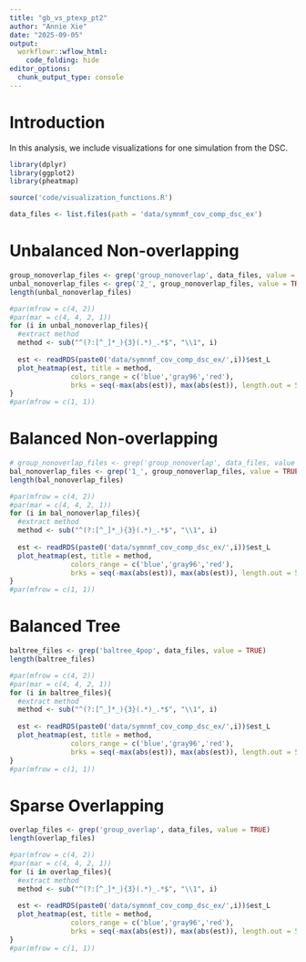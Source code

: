 ```yaml
---
title: "gb_vs_ptexp_pt2"
author: "Annie Xie"
date: "2025-09-05"
output: 
  workflowr::wflow_html:
    code_folding: hide
editor_options:
  chunk_output_type: console
---
```


# Introduction
In this analysis, we include visualizations for one simulation from the DSC.

```r
library(dplyr)
library(ggplot2)
library(pheatmap)
```

```r
source('code/visualization_functions.R')
```

```r
data_files <- list.files(path = 'data/symnmf_cov_comp_dsc_ex')
```

# Unbalanced Non-overlapping

```r
group_nonoverlap_files <- grep('group_nonoverlap', data_files, value = TRUE)
unbal_nonoverlap_files <- grep('2_', group_nonoverlap_files, value = TRUE)
length(unbal_nonoverlap_files)
```

```r
#par(mfrow = c(4, 2))
#par(mar = c(4, 4, 2, 1)) 
for (i in unbal_nonoverlap_files){
  #extract method
  method <- sub("^(?:[^_]*_){3}(.*)_.*$", "\\1", i)
  
  est <- readRDS(paste0('data/symnmf_cov_comp_dsc_ex/',i))$est_L
  plot_heatmap(est, title = method, 
               colors_range = c('blue','gray96','red'),
               brks = seq(-max(abs(est)), max(abs(est)), length.out = 50))
}
#par(mfrow = c(1, 1))
```

# Balanced Non-overlapping

```r
# group_nonoverlap_files <- grep('group_nonoverlap', data_files, value = TRUE)
bal_nonoverlap_files <- grep('1_', group_nonoverlap_files, value = TRUE)
length(bal_nonoverlap_files)
```

```r
#par(mfrow = c(4, 2))
#par(mar = c(4, 4, 2, 1)) 
for (i in bal_nonoverlap_files){
  #extract method
  method <- sub("^(?:[^_]*_){3}(.*)_.*$", "\\1", i)
  
  est <- readRDS(paste0('data/symnmf_cov_comp_dsc_ex/',i))$est_L
  plot_heatmap(est, title = method, 
               colors_range = c('blue','gray96','red'),
               brks = seq(-max(abs(est)), max(abs(est)), length.out = 50))
}
#par(mfrow = c(1, 1))
```

# Balanced Tree

```r
baltree_files <- grep('baltree_4pop', data_files, value = TRUE)
length(baltree_files)
```

```r
#par(mfrow = c(4, 2))
#par(mar = c(4, 4, 2, 1)) 
for (i in baltree_files){
  #extract method
  method <- sub("^(?:[^_]*_){3}(.*)_.*$", "\\1", i)
  
  est <- readRDS(paste0('data/symnmf_cov_comp_dsc_ex/',i))$est_L
  plot_heatmap(est, title = method, 
               colors_range = c('blue','gray96','red'),
               brks = seq(-max(abs(est)), max(abs(est)), length.out = 50))
}
#par(mfrow = c(1, 1))
```

# Sparse Overlapping

```r
overlap_files <- grep('group_overlap', data_files, value = TRUE)
length(overlap_files)
```

```r
#par(mfrow = c(4, 2))
#par(mar = c(4, 4, 2, 1)) 
for (i in overlap_files){
  #extract method
  method <- sub("^(?:[^_]*_){3}(.*)_.*$", "\\1", i)
  
  est <- readRDS(paste0('data/symnmf_cov_comp_dsc_ex/',i))$est_L
  plot_heatmap(est, title = method, 
               colors_range = c('blue','gray96','red'),
               brks = seq(-max(abs(est)), max(abs(est)), length.out = 50))
}
#par(mfrow = c(1, 1))
```